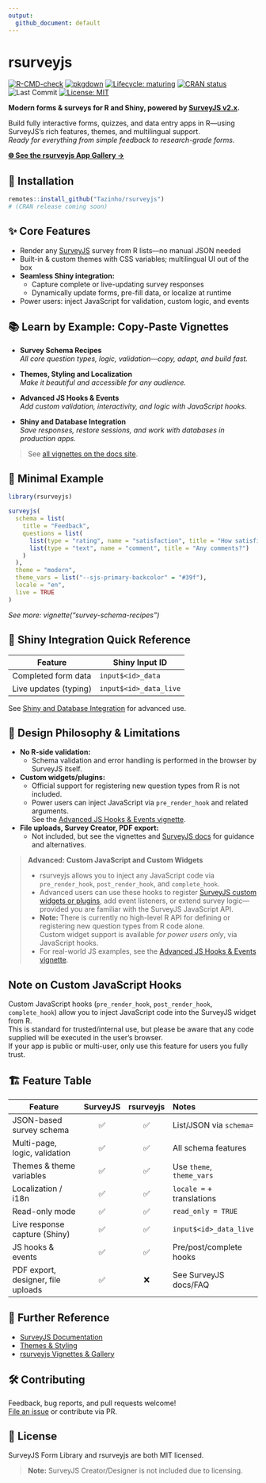 ```yaml
---
output:
  github_document: default
---
```


# rsurveyjs

[![R-CMD-check](https://github.com/Tazinho/rsurveyjs/actions/workflows/R-CMD-check.yaml/badge.svg)](https://github.com/Tazinho/rsurveyjs/actions/workflows/R-CMD-check.yaml)
[![pkgdown](https://github.com/Tazinho/rsurveyjs/actions/workflows/pkgdown.yaml/badge.svg)](https://Tazinho.github.io/rsurveyjs/)
[![Lifecycle: maturing](https://img.shields.io/badge/lifecycle-maturing-blue.svg)](https://lifecycle.r-lib.org/articles/stages.html)
[![CRAN status](https://www.r-pkg.org/badges/version/rsurveyjs)](https://CRAN.R-project.org/package=rsurveyjs)
![Last Commit](https://img.shields.io/github/last-commit/Tazinho/rsurveyjs.svg)
[![License: MIT](https://img.shields.io/badge/license-MIT-blue.svg)](LICENSE)

**Modern forms & surveys for R and Shiny, powered by [SurveyJS v2.x](https://surveyjs.io/).**

Build fully interactive forms, quizzes, and data entry apps in R—using SurveyJS’s rich features, themes, and multilingual support.  
*Ready for everything from simple feedback to research-grade forms.*

<div align="center">
  <a href="https://maltinho.shinyapps.io/rsurveyjs_gallery/"><b>🌐 See the rsurveyjs App Gallery →</b></a>
</div>

## 🚀 Installation

```r
remotes::install_github("Tazinho/rsurveyjs")
# (CRAN release coming soon)
```

## ✨ Core Features

- Render any [SurveyJS](https://surveyjs.io/) survey from R lists—no manual JSON needed
- Built-in & custom themes with CSS variables; multilingual UI out of the box
- **Seamless Shiny integration:**  
  - Capture complete or live-updating survey responses
  - Dynamically update forms, pre-fill data, or localize at runtime
- Power users: inject JavaScript for validation, custom logic, and events

## 📚 Learn by Example: Copy-Paste Vignettes

- **Survey Schema Recipes**  
  _All core question types, logic, validation—copy, adapt, and build fast._

- **Themes, Styling and Localization**  
  _Make it beautiful and accessible for any audience._

- **Advanced JS Hooks & Events**  
  _Add custom validation, interactivity, and logic with JavaScript hooks._

- **Shiny and Database Integration**  
  _Save responses, restore sessions, and work with databases in production apps._

> See [all vignettes on the docs site](https://tazinho.github.io/rsurveyjs/articles/).

## 🔧 Minimal Example

```r
library(rsurveyjs)

surveyjs(
  schema = list(
    title = "Feedback",
    questions = list(
      list(type = "rating", name = "satisfaction", title = "How satisfied are you?"),
      list(type = "text", name = "comment", title = "Any comments?")
    )
  ),
  theme = "modern",
  theme_vars = list("--sjs-primary-backcolor" = "#39f"),
  locale = "en",
  live = TRUE
)
```
*See more: vignette("survey-schema-recipes")*

## 🧪 Shiny Integration Quick Reference

| Feature                   | Shiny Input ID        |
|---------------------------|----------------------|
| Completed form data       | `input$<id>_data`    |
| Live updates (typing)     | `input$<id>_data_live` |

See [Shiny and Database Integration](articles/shiny-and-database-integration.html) for advanced use.

## 🚦 Design Philosophy & Limitations

- **No R-side validation:**  
  - Schema validation and error handling is performed in the browser by SurveyJS itself.
- **Custom widgets/plugins:**  
  - Official support for registering new question types from R is not included.  
  - Power users can inject JavaScript via `pre_render_hook` and related arguments.  
    See the [Advanced JS Hooks & Events vignette](articles/advanced-js-hooks--events.html).
- **File uploads, Survey Creator, PDF export:**  
  - Not included, but see the vignettes and [SurveyJS docs](https://surveyjs.io/form-library/documentation/) for guidance and alternatives.

> **Advanced: Custom JavaScript and Custom Widgets**
>
> - rsurveyjs allows you to inject any JavaScript code via `pre_render_hook`, `post_render_hook`, and `complete_hook`.
> - Advanced users can use these hooks to register [SurveyJS custom widgets or plugins](https://surveyjs.io/form-library/documentation/custom-widget), add event listeners, or extend survey logic—provided you are familiar with the SurveyJS JavaScript API.
> - **Note:** There is currently no high-level R API for defining or registering new question types from R code alone.  
>   Custom widget support is available *for power users only*, via JavaScript hooks.  
> - For real-world JS examples, see the [Advanced JS Hooks & Events vignette](articles/advanced-js-hooks--events.html).

## Note on Custom JavaScript Hooks

Custom JavaScript hooks (`pre_render_hook`, `post_render_hook`, `complete_hook`) allow you to inject JavaScript code into the SurveyJS widget from R.  
This is standard for trusted/internal use, but please be aware that any code supplied will be executed in the user’s browser.  
If your app is public or multi-user, only use this feature for users you fully trust.

## 🏗️ Feature Table

| Feature                             | SurveyJS | rsurveyjs | Notes                    |
|------------------------------------- |:--------:|:---------:|:------------------------ |
| JSON-based survey schema             |   ✅     |    ✅     | List/JSON via `schema=`  |
| Multi-page, logic, validation        |   ✅     |    ✅     | All schema features      |
| Themes & theme variables             |   ✅     |    ✅     | Use `theme`, `theme_vars`|
| Localization / i18n                  |   ✅     |    ✅     | `locale =` + translations|
| Read-only mode                       |   ✅     |    ✅     | `read_only = TRUE`       |
| Live response capture (Shiny)        |   ✅     |    ✅     | `input$<id>_data_live`   |
| JS hooks & events                    |   ✅     |    ✅     | Pre/post/complete hooks  |
| PDF export, designer, file uploads   |   ✅     |    ❌     | See SurveyJS docs/FAQ    |

## 📖 Further Reference

- [SurveyJS Documentation](https://surveyjs.io/form-library/documentation/json-schema)
- [Themes & Styling](https://surveyjs.io/form-library/documentation/manage-default-themes-and-styles)
- [rsurveyjs Vignettes & Gallery](https://tazinho.github.io/rsurveyjs/articles/)

## 🛠️ Contributing

Feedback, bug reports, and pull requests welcome!  
[File an issue](https://github.com/Tazinho/rsurveyjs/issues) or contribute via PR.

## 🪪 License

SurveyJS Form Library and rsurveyjs are both MIT licensed.

> **Note:** SurveyJS Creator/Designer is not included due to licensing.
